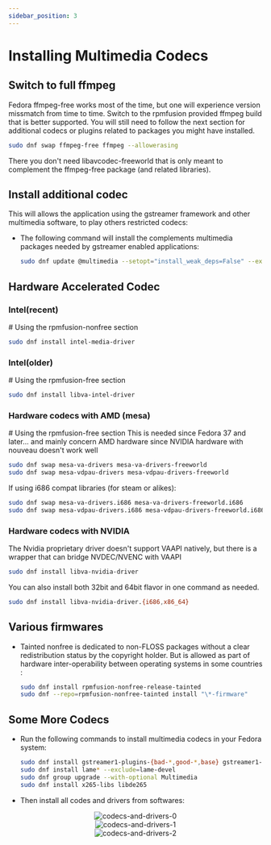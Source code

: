 ```yaml
---
sidebar_position: 3
---
```


# Installing Multimedia Codecs

## Switch to full ffmpeg

Fedora ffmpeg-free works most of the time, but one will experience version missmatch from time to time. Switch to the rpmfusion provided ffmpeg build that is better supported. You will still need to follow the next section for additional codecs or plugins related to packages you might have installed.

```bash
sudo dnf swap ffmpeg-free ffmpeg --allowerasing
```

There you don't need libavcodec-freeworld that is only meant to complement the ffmpeg-free package (and related libraries).

## Install additional codec

This will allows the application using the gstreamer framework and other multimedia software, to play others restricted codecs:

- The following command will install the complements multimedia packages needed by gstreamer enabled applications:

  ```bash
  sudo dnf update @multimedia --setopt="install_weak_deps=False" --exclude=PackageKit-gstreamer-plugin
  ```

## Hardware Accelerated Codec

### Intel(recent)

\# Using the rpmfusion-nonfree section

```bash
sudo dnf install intel-media-driver
```

### Intel(older)

\# Using the rpmfusion-free section

```bash
sudo dnf install libva-intel-driver
```

### Hardware codecs with AMD (mesa)

\# Using the rpmfusion-free section This is needed since Fedora 37 and later... and mainly concern AMD hardware since NVIDIA hardware with nouveau doesn't work well

```bash
sudo dnf swap mesa-va-drivers mesa-va-drivers-freeworld
sudo dnf swap mesa-vdpau-drivers mesa-vdpau-drivers-freeworld
```

If using i686 compat libraries (for steam or alikes):

```bash
sudo dnf swap mesa-va-drivers.i686 mesa-va-drivers-freeworld.i686
sudo dnf swap mesa-vdpau-drivers.i686 mesa-vdpau-drivers-freeworld.i686
```

### Hardware codecs with NVIDIA

The Nvidia proprietary driver doesn't support VAAPI natively, but there is a wrapper that can bridge NVDEC/NVENC with VAAPI

```bash
sudo dnf install libva-nvidia-driver
```

You can also install both 32bit and 64bit flavor in one command as needed.

```bash
sudo dnf install libva-nvidia-driver.{i686,x86_64}
```

## Various firmwares

- Tainted nonfree is dedicated to non-FLOSS packages without a clear redistribution status by the copyright holder. But is allowed as part of hardware inter-operability between operating systems in some countries :

  ```bash
  sudo dnf install rpmfusion-nonfree-release-tainted
  sudo dnf --repo=rpmfusion-nonfree-tainted install "\*-firmware"
  ```

## Some More Codecs

- Run the following commands to install multimedia codecs in your Fedora system:

  ```bash
  sudo dnf install gstreamer1-plugins-{bad-*,good-*,base} gstreamer1-plugin-openh264 gstreamer1-libav --exclude=gstreamer1-
  sudo dnf install lame* --exclude=lame-devel
  sudo dnf group upgrade --with-optional Multimedia
  sudo dnf install x265-libs libde265
  ```

- Then install all codes and drivers from softwares:
<center>
  <div
  style={{
    width: "85%",
    maxWidth:"600px"
  }}
  >
    <img src="/img/codecs-and-drivers-0.png" alt="codecs-and-drivers-0" />
    <br/>
    <img src="/img/codecs-and-drivers-1.png" alt="codecs-and-drivers-1"/>
    <br/>
    <img src="/img/codecs-and-drivers-2.png" alt="codecs-and-drivers-2"  />
  </div>
</center>
